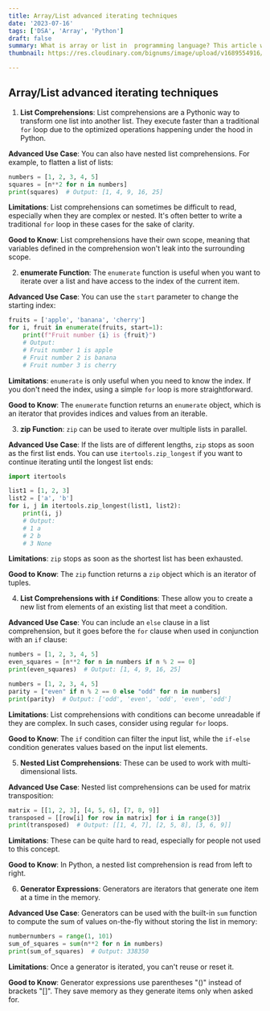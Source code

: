 ```yaml
---
title: Array/List advanced iterating techniques
date: '2023-07-16'
tags: ['DSA', 'Array', 'Python']
draft: false
summary: What is array or list in  programming language? This article will explain it in simple terms with advanced iterating techniques.
thumbnail: https://res.cloudinary.com/bignums/image/upload/v1689554916/array_yhdxuu.webp

---
```


## **Array/List advanced iterating techniques**

1. **List Comprehensions**: List comprehensions are a Pythonic way to transform one list into another list. They execute faster than a traditional `for` loop due to the optimized operations happening under the hood in Python.

**Advanced Use Case**: You can also have nested list comprehensions. For example, to flatten a list of lists:
```python
numbers = [1, 2, 3, 4, 5]
squares = [n**2 for n in numbers]
print(squares)  # Output: [1, 4, 9, 16, 25]
```

**Limitations**: List comprehensions can sometimes be difficult to read, especially when they are complex or nested. It's often better to write a traditional `for` loop in these cases for the sake of clarity.

**Good to Know**: List comprehensions have their own scope, meaning that variables defined in the comprehension won't leak into the surrounding scope.

2. **enumerate Function**: The `enumerate` function is useful when you want to iterate over a list and have access to the index of the current item.

**Advanced Use Case**: You can use the `start` parameter to change the starting index:
```python
fruits = ['apple', 'banana', 'cherry']
for i, fruit in enumerate(fruits, start=1):
    print(f"Fruit number {i} is {fruit}")
    # Output: 
    # Fruit number 1 is apple
    # Fruit number 2 is banana
    # Fruit number 3 is cherry
```

**Limitations**: `enumerate` is only useful when you need to know the index. If you don't need the index, using a simple `for` loop is more straightforward.

**Good to Know**: The `enumerate` function returns an `enumerate` object, which is an iterator that provides indices and values from an iterable.

3. **zip Function**: `zip` can be used to iterate over multiple lists in parallel. 

**Advanced Use Case**: If the lists are of different lengths, `zip` stops as soon as the first list ends. You can use `itertools.zip_longest` if you want to continue iterating until the longest list ends:
```python
import itertools

list1 = [1, 2, 3]
list2 = ['a', 'b']
for i, j in itertools.zip_longest(list1, list2):
    print(i, j)
    # Output: 
    # 1 a
    # 2 b
    # 3 None
```

**Limitations**: `zip` stops as soon as the shortest list has been exhausted.

**Good to Know**: The `zip` function returns a `zip` object which is an iterator of tuples.

4. **List Comprehensions with `if` Conditions**: These allow you to create a new list from elements of an existing list that meet a condition.

**Advanced Use Case**: You can include an `else` clause in a list comprehension, but it goes before the `for` clause when used in conjunction with an `if` clause:
```python
numbers = [1, 2, 3, 4, 5]
even_squares = [n**2 for n in numbers if n % 2 == 0]
print(even_squares)  # Output: [1, 4, 9, 16, 25]

```
```python
numbers = [1, 2, 3, 4, 5]
parity = ["even" if n % 2 == 0 else "odd" for n in numbers]
print(parity)  # Output: ['odd', 'even', 'odd', 'even', 'odd']

```

**Limitations**: List comprehensions with conditions can become unreadable if they are complex. In such cases, consider using regular `for` loops.

**Good to Know**: The `if` condition can filter the input list, while the `if-else` condition generates values based on the input list elements.

5. **Nested List Comprehensions**: These can be used to work with multi-dimensional lists.

**Advanced Use Case**: Nested list comprehensions can be used for matrix transposition:
```python
matrix = [[1, 2, 3], [4, 5, 6], [7, 8, 9]]
transposed = [[row[i] for row in matrix] for i in range(3)]
print(transposed)  # Output: [[1, 4, 7], [2, 5, 8], [3, 6, 9]]

```

**Limitations**: These can be quite hard to read, especially for people not used to this concept.

**Good to Know**: In Python, a nested list comprehension is read from left to right.

6. **Generator Expressions**: Generators are iterators that generate one item at a time in the memory.

**Advanced Use Case**: Generators can be used with the built-in `sum` function to compute the sum of values on-the-fly without storing the list in memory:
```python
numbernumbers = range(1, 101)
sum_of_squares = sum(n**2 for n in numbers)
print(sum_of_squares)  # Output: 338350

```

**Limitations**: Once a generator is iterated, you can't reuse or reset it.

**Good to Know**: Generator expressions use parentheses "()" instead of brackets "[]". They save memory as they generate items only when asked for.